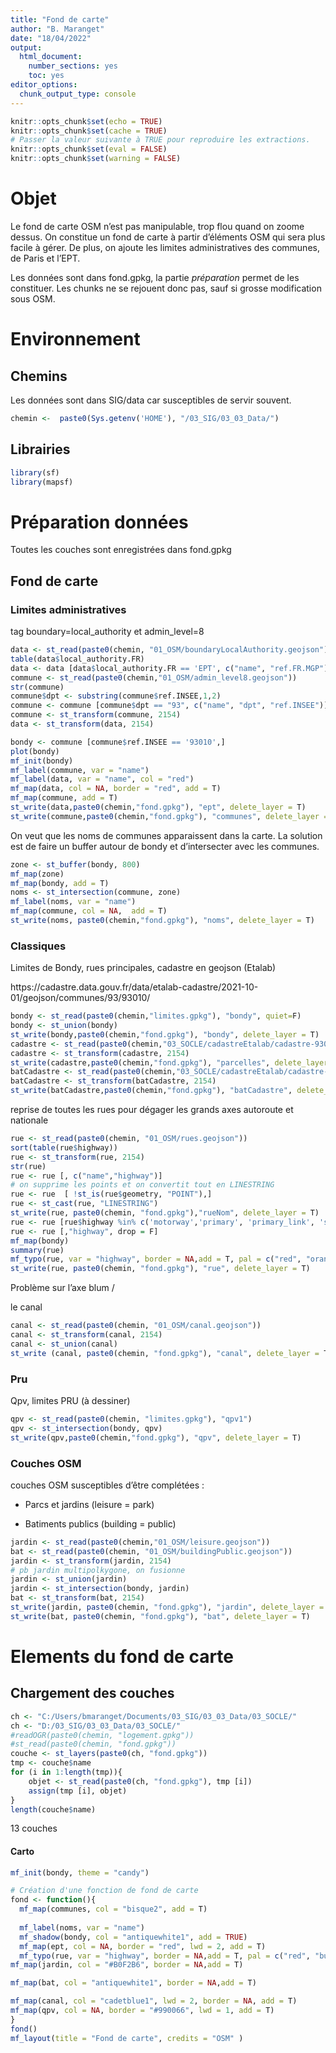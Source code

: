 ```yaml
---
title: "Fond de carte"
author: "B. Maranget"
date: "18/04/2022"
output: 
  html_document: 
    number_sections: yes
    toc: yes
editor_options: 
  chunk_output_type: console
---
```



```r
knitr::opts_chunk$set(echo = TRUE)
knitr::opts_chunk$set(cache = TRUE)
# Passer la valeur suivante à TRUE pour reproduire les extractions.
knitr::opts_chunk$set(eval = FALSE)
knitr::opts_chunk$set(warning = FALSE)
```


# Objet

Le fond de carte OSM n'est pas manipulable, trop flou quand on zoome dessus.
On constitue un fond de carte à partir d'éléments OSM qui sera plus facile
à gérer.
De plus, on ajoute les limites administratives des communes, de Paris et l'EPT.


Les données sont dans fond.gpkg, la partie *préparation* permet de les constituer.
Les chunks ne se rejouent donc pas, sauf si grosse modification sous OSM.

# Environnement

## Chemins

Les données sont dans SIG/data car susceptibles de servir souvent.


```r
chemin <-  paste0(Sys.getenv('HOME'), "/03_SIG/03_03_Data/")
```

## Librairies

```r
library(sf)
library(mapsf)
```







# Préparation données

Toutes les couches sont enregistrées dans fond.gpkg

## Fond de carte


### Limites administratives

tag boundary=local_authority et admin_level=8

```r
data <- st_read(paste0(chemin, "01_OSM/boundaryLocalAuthority.geojson"))
table(data$local_authority.FR)
data <- data [data$local_authority.FR == 'EPT', c("name", "ref.FR.MGP")]
commune <- st_read(paste0(chemin,"01_OSM/admin_level8.geojson"))
str(commune)
commune$dpt <- substring(commune$ref.INSEE,1,2)
commune <- commune [commune$dpt == "93", c("name", "dpt", "ref.INSEE")]
commune <- st_transform(commune, 2154)
data <- st_transform(data, 2154)
```


```r
bondy <- commune [commune$ref.INSEE == '93010',]
plot(bondy)
mf_init(bondy)
mf_label(commune, var = "name")
mf_label(data, var = "name", col = "red")
mf_map(data, col = NA, border = "red", add = T)
mf_map(commune, add = T)
st_write(data,paste0(chemin,"fond.gpkg"), "ept", delete_layer = T)
st_write(commune,paste0(chemin,"fond.gpkg"), "communes", delete_layer = T)
```



On veut que les noms de communes apparaissent dans la carte.
La solution est de faire un buffer autour de bondy et d'intersecter avec les communes.

```r
zone <- st_buffer(bondy, 800)
mf_map(zone)
mf_map(bondy, add = T)
noms <- st_intersection(commune, zone)
mf_label(noms, var = "name")
mf_map(commune, col = NA,  add = T)
st_write(noms, paste0(chemin,"fond.gpkg"), "noms", delete_layer = T)
```





### Classiques

Limites de Bondy, rues principales, cadastre en geojson (Etalab)

https://cadastre.data.gouv.fr/data/etalab-cadastre/2021-10-01/geojson/communes/93/93010/

```r
bondy <- st_read(paste0(chemin,"limites.gpkg"), "bondy", quiet=F)
bondy <- st_union(bondy)
st_write(bondy,paste0(chemin,"fond.gpkg"), "bondy", delete_layer = T)
cadastre <- st_read(paste0(chemin,"03_SOCLE/cadastreEtalab/cadastre-93010-parcelles.json"))
cadastre <- st_transform(cadastre, 2154)
st_write(cadastre,paste0(chemin,"fond.gpkg"), "parcelles", delete_layer = T)
batCadastre <- st_read(paste0(chemin,"03_SOCLE/cadastreEtalab/cadastre-93010-batiments.json"))
batCadastre <- st_transform(batCadastre, 2154)
st_write(batCadastre,paste0(chemin,"fond.gpkg"), "batCadastre", delete_layer = T)
```


reprise de toutes les rues pour dégager les grands axes autoroute et nationale

```r
rue <- st_read(paste0(chemin, "01_OSM/rues.geojson"))
sort(table(rue$highway))
rue <- st_transform(rue, 2154)
str(rue)
rue <- rue [, c("name","highway")]
# on supprime les points et on convertit tout en LINESTRING
rue <- rue  [ !st_is(rue$geometry, "POINT"),]
rue <- st_cast(rue, "LINESTRING")
st_write(rue, paste0(chemin, "fond.gpkg"),"rueNom", delete_layer = T)
rue <- rue [rue$highway %in% c('motorway','primary', 'primary_link', 'secondary', 'secondary_link', 'tertiary', 'residential','service'),]
rue <- rue [,"highway", drop = F]
mf_map(bondy)
summary(rue)
mf_typo(rue, var = "highway", border = NA,add = T, pal = c("red", "orange", "orange", "orange", "orange", "white"), lwd = 1.5, leg_pos = "n")
st_write(rue, paste0(chemin, "fond.gpkg"), "rue", delete_layer = T)
```


Problème sur l'axe blum / 


le canal

```r
canal <- st_read(paste0(chemin, "01_OSM/canal.geojson"))
canal <- st_transform(canal, 2154)
canal <- st_union(canal)
st_write (canal, paste0(chemin, "fond.gpkg"), "canal", delete_layer = T)
```


### Pru

Qpv, limites PRU (à dessiner)

```r
qpv <- st_read(paste0(chemin, "limites.gpkg"), "qpv1")
qpv <- st_intersection(bondy, qpv)
st_write(qpv,paste0(chemin,"fond.gpkg"), "qpv", delete_layer = T)
```


### Couches OSM

couches OSM susceptibles d'être complétées :

- Parcs et jardins (leisure = park)

- Batiments publics (building = public)

```r
jardin <- st_read(paste0(chemin,"01_OSM/leisure.geojson"))
bat <- st_read(paste0(chemin, "01_OSM/buildingPublic.geojson"))
jardin <- st_transform(jardin, 2154)
# pb jardin multipolkygone, on fusionne
jardin <- st_union(jardin)
jardin <- st_intersection(bondy, jardin)
bat <- st_transform(bat, 2154)
st_write(jardin, paste0(chemin, "fond.gpkg"), "jardin", delete_layer = T)
st_write(bat, paste0(chemin, "fond.gpkg"), "bat", delete_layer = T)
```


# Elements du fond de carte

## Chargement des couches

```r
ch <- "C:/Users/bmaranget/Documents/03_SIG/03_03_Data/03_SOCLE/"
ch <- "D:/03_SIG/03_03_Data/03_SOCLE/"
#readOGR(paste0(chemin, "logement.gpkg"))
#st_read(paste0(chemin, "fond.gpkg"))
couche <- st_layers(paste0(ch, "fond.gpkg"))
tmp <- couche$name
for (i in 1:length(tmp)){
    objet <- st_read(paste0(ch, "fond.gpkg"), tmp [i])
    assign(tmp [i], objet)
}
length(couche$name)
```
13 couches

#### Carto


```r
mf_init(bondy, theme = "candy")

# Création d'une fonction de fond de carte
fond <- function(){
  mf_map(communes, col = "bisque2", add = T)
  
  mf_label(noms, var = "name")
  mf_shadow(bondy, col = "antiquewhite1", add = TRUE)
  mf_map(ept, col = NA, border = "red", lwd = 2, add = T)
  mf_typo(rue, var = "highway", border = NA,add = T, pal = c("red", "burlywood", "burlywood", "burlywood", "burlywood", "bisque4"), lwd = 1.5, leg_pos = NA)
mf_map(jardin, col = "#B0F2B6", border = NA,add = T)

mf_map(bat, col = "antiquewhite1", border = NA,add = T)

mf_map(canal, col = "cadetblue1", lwd = 2, border = NA, add = T)
mf_map(qpv, col = NA, border = "#990066", lwd = 1, add = T)
}
fond()
mf_layout(title = "Fond de carte", credits = "OSM" )
```



